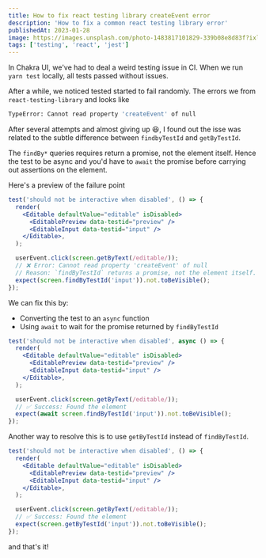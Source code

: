 ```yaml
---
title: How to fix react testing library createEvent error
description: 'How to fix a common react testing library error'
publishedAt: 2023-01-28
image: https://images.unsplash.com/photo-1483817101829-339b08e8d83f?ixlib=rb-1.2.1&ixid=MnwxMjA3fDB8MHxzZWFyY2h8MjF8fGNvZGluZyUyMHRlcm1pbmFsfGVufDB8fDB8fA%3D%3D&auto=format&fit=crop&w=800&q=60
tags: ['testing', 'react', 'jest']
---
```


In Chakra UI, we've had to deal a weird testing issue in CI. When we run `yarn test` locally, all tests passed without issues.

After a while, we noticed tested started to fail randomly. The errors we from `react-testing-library` and looks like

```bash
TypeError: Cannot read property 'createEvent' of null
```

After several attempts and almost giving up 😆, I found out the isse was related to the subtle difference between `findbyTestId` and `getByTestId`.

The `findBy*` queries requires return a promise, not the element itself. Hence the test to be async and you'd have to `await` the promise before carrying out assertions on the element.

Here's a preview of the failure point

```jsx
test('should not be interactive when disabled', () => {
  render(
    <Editable defaultValue="editable" isDisabled>
      <EditablePreview data-testid="preview" />
      <EditableInput data-testid="input" />
    </Editable>,
  );

  userEvent.click(screen.getByText(/editable/));
  // ❌ Error: Cannot read property 'createEvent' of null
  // Reason: `findByTestId` returns a promise, not the element itself.
  expect(screen.findByTestId('input')).not.toBeVisible();
});
```

We can fix this by:

- Converting the test to an `async` function
- Using `await` to wait for the promise returned by `findByTestId`

```jsx
test('should not be interactive when disabled', async () => {
  render(
    <Editable defaultValue="editable" isDisabled>
      <EditablePreview data-testid="preview" />
      <EditableInput data-testid="input" />
    </Editable>,
  );

  userEvent.click(screen.getByText(/editable/));
  // ✅ Success: Found the element
  expect(await screen.findByTestId('input')).not.toBeVisible();
});
```

Another way to resolve this is to use `getByTestId` instead of `findByTestId`.

```jsx
test('should not be interactive when disabled', () => {
  render(
    <Editable defaultValue="editable" isDisabled>
      <EditablePreview data-testid="preview" />
      <EditableInput data-testid="input" />
    </Editable>,
  );

  userEvent.click(screen.getByText(/editable/));
  // ✅ Success: Found the element
  expect(screen.getByTestId('input')).not.toBeVisible();
});
```

and that's it!
